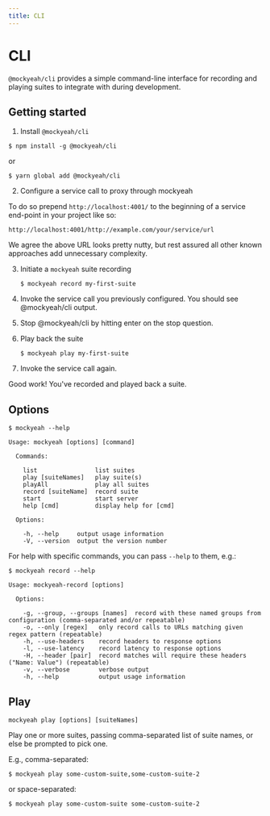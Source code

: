 ```yaml
---
title: CLI
---
```


# CLI

`@mockyeah/cli` provides a simple command-line interface for recording and playing suites to integrate with during development.

## Getting started

1. Install `@mockyeah/cli`

```shell
$ npm install -g @mockyeah/cli
```

or

```shell
$ yarn global add @mockyeah/cli
```

2. Configure a service call to proxy through mockyeah

To do so prepend `http://localhost:4001/` to the beginning of a service end-point in your project like so:

```
http://localhost:4001/http://example.com/your/service/url
```

We agree the above URL looks pretty nutty, but rest assured all other known approaches add unnecessary complexity.

3. Initiate a `mockyeah` suite recording

   ```shell
   $ mockyeah record my-first-suite
   ```

4. Invoke the service call you previously configured. You should see @mockyeah/cli output.

5. Stop @mockyeah/cli by hitting enter on the stop question.

6. Play back the suite

   ```shell
   $ mockyeah play my-first-suite
   ```

7. Invoke the service call again.

Good work! You've recorded and played back a suite.

## Options

```shell
$ mockyeah --help

Usage: mockyeah [options] [command]

  Commands:

    list                list suites
    play [suiteNames]   play suite(s)
    playAll             play all suites
    record [suiteName]  record suite
    start               start server
    help [cmd]          display help for [cmd]

  Options:

    -h, --help     output usage information
    -V, --version  output the version number
```

For help with specific commands, you can pass `--help` to them, e.g.:

```shell
$ mockyeah record --help

Usage: mockyeah-record [options]

  Options:

    -g, --group, --groups [names]  record with these named groups from configuration (comma-separated and/or repeatable)
    -o, --only [regex]   only record calls to URLs matching given regex pattern (repeatable)
    -h, --use-headers    record headers to response options
    -l, --use-latency    record latency to response options
    -H, --header [pair]  record matches will require these headers ("Name: Value") (repeatable)
    -v, --verbose        verbose output
    -h, --help           output usage information
```

## Play

`mockyeah play [options] [suiteNames]`

Play one or more suites, passing comma-separated list of suite names, or else be prompted to pick one.

E.g., comma-separated:

```shell
$ mockyeah play some-custom-suite,some-custom-suite-2
```

or space-separated:

```shell
$ mockyeah play some-custom-suite some-custom-suite-2
```
